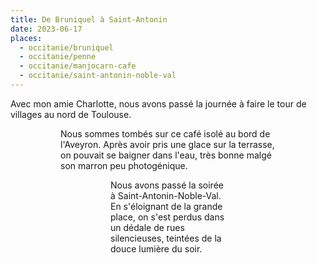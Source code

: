 ```yaml
---
title: De Bruniquel à Saint-Antonin
date: 2023-06-17
places:
  - occitanie/bruniquel
  - occitanie/penne
  - occitanie/manjocarn-cafe
  - occitanie/saint-antonin-noble-val
---
```


Avec mon amie Charlotte, nous avons passé la journée à faire le tour de villages au nord de Toulouse.

<Figure src={import("./IMG_4170.jpg")} />

<Figure src={import("./IMG_4177.jpg")} />

Nous sommes tombés sur ce café isolé au bord de l'Aveyron. Après avoir pris une glace sur la terrasse, on pouvait se baigner dans l'eau, très bonne malgé son marron peu photogénique.

<Figure src={import("./IMG_4200.jpg")} />

<Figure src={import("./IMG_4196.jpg")} />

Nous avons passé la soirée à Saint-Antonin-Noble-Val. En s'éloignant de la grande place, on s'est perdus dans un dédale de rues silencieuses, teintées de la douce lumière du soir.

<Figure src={import("./IMG_4220.jpg")} />

<Figure src={import("./IMG_4205.jpg")} />

